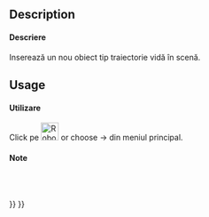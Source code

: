 <languages/>

{{Docnav
|[[Robot_RestoreHomePos|Restore home position]]
|[[Robot_SetDefaultOrientation|Set the default orientation]]
|[[Robot_Workbench|Robot]]
|IconL=Robot_RestoreHomePos.svg
|IconR=Robot_SetDefaultOrientation.svg
|IconC=Workbench_Robot.svg
}}

<div class="mw-translate-fuzzy">
{{GuiCommand|Name=Robot CreateTrajectory|Workbenches=[[Robot_Workbench|Robot]]|MenuLocation=Robot → Create trajectory}}
</div>

==Description==

<div class="mw-translate-fuzzy">
====Descriere====
Inserează un nou obiect tip traiectorie vidă în scenă.
</div>

==Usage==

<div class="mw-translate-fuzzy">
====Utilizare====
Click pe [[Image:Robot_CreateTrajectory.png|32px]] or choose {{KEY| Robot}}  →  {{KEY|[[Image:Robot_CreateTrajectory.png|32px]] Create trajectory}}  din meniul principal.
</div>

<span id="Notes"></span>
<div class="mw-translate-fuzzy">
====Note====
<br />
<br />
</div>


{{Docnav
|[[Robot_RestoreHomePos|Restore home position]]
|[[Robot_SetDefaultOrientation|Set the default orientation]]
|[[Robot_Workbench|Robot]]
|IconL=Robot_RestoreHomePos.svg
|IconR=Robot_SetDefaultOrientation.svg
|IconC=Workbench_Robot.svg
}}

{{Robot_Tools_navi{{#translation:}}}}
{{Userdocnavi{{#translation:}}}}{{clear}}